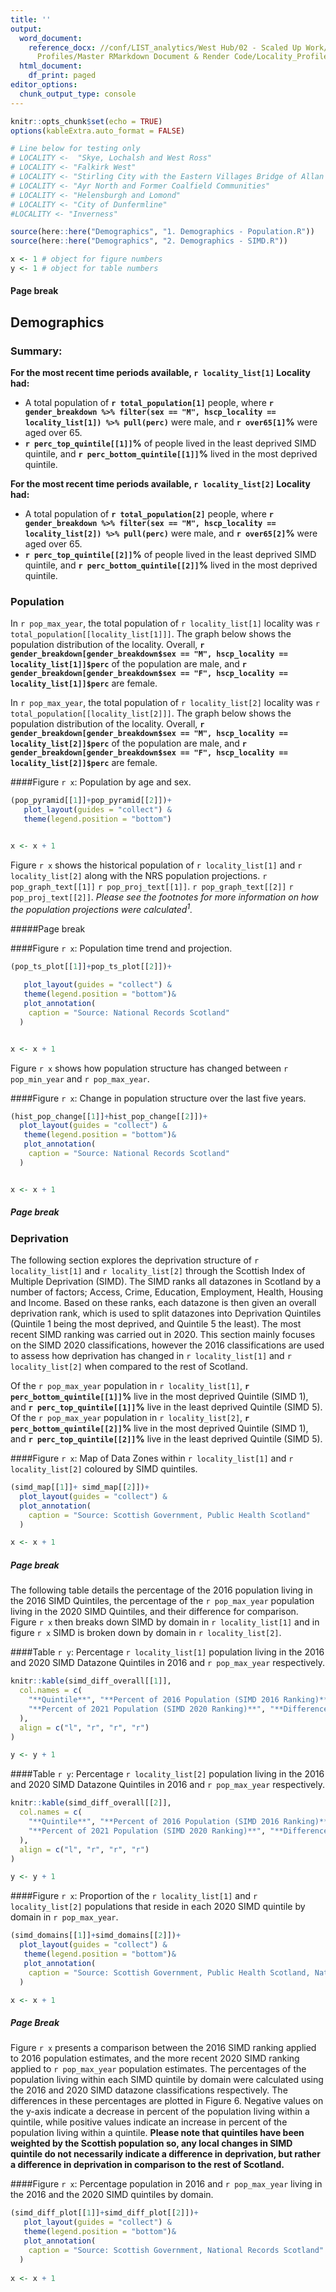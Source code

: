 ```yaml
---
title: ''
output:
  word_document:
    reference_docx: //conf/LIST_analytics/West Hub/02 - Scaled Up Work/RMarkdown/Locality
      Profiles/Master RMarkdown Document & Render Code/Locality_Profiles_Report_Template.docx
  html_document:
    df_print: paged
editor_options: 
  chunk_output_type: console
---
```



```r
knitr::opts_chunk$set(echo = TRUE)
options(kableExtra.auto_format = FALSE)

# Line below for testing only
# LOCALITY <-  "Skye, Lochalsh and West Ross"
# LOCALITY <- "Falkirk West"
# LOCALITY <- "Stirling City with the Eastern Villages Bridge of Allan and Dunblane"
# LOCALITY <- "Ayr North and Former Coalfield Communities"
# LOCALITY <- "Helensburgh and Lomond"
# LOCALITY <- "City of Dunfermline"
#LOCALITY <- "Inverness"

source(here::here("Demographics", "1. Demographics - Population.R"))
source(here::here("Demographics", "2. Demographics - SIMD.R"))

x <- 1 # object for figure numbers
y <- 1 # object for table numbers
```

#### Page break

## Demographics

### Summary:

\newline

**For the most recent time periods available, `r locality_list[1]` Locality had:**

+ A total population of **`r total_population[1]`** people, where
**`r gender_breakdown %>% filter(sex == "M", hscp_locality == locality_list[1]) %>% pull(perc)`**
were male, and **`r over65[1]`%** were aged over 65.
+ **`r perc_top_quintile[[1]]`%** of people lived in the least deprived SIMD quintile, and **`r perc_bottom_quintile[[1]]`%** lived in the most deprived quintile.

\newline
**For the most recent time periods available, `r locality_list[2]` Locality had:**

+ A total population of **`r total_population[2]`** people, where **`r gender_breakdown %>% filter(sex == "M", hscp_locality == locality_list[2]) %>% pull(perc)`** were male, and **`r over65[2]`%** were aged over 65.
+ **`r perc_top_quintile[[2]]`%** of people lived in the least deprived SIMD quintile, and **`r perc_bottom_quintile[[2]]`%** lived in the most deprived quintile.


### Population
<!-- Total Population Text -->
In `r pop_max_year`, the total population of `r locality_list[1]` locality was `r total_population[[locality_list[1]]]`. The graph below shows the population distribution of the locality. Overall, **`r gender_breakdown[gender_breakdown$sex == "M", hscp_locality == locality_list[1]]$perc`** of the population are male, and **`r gender_breakdown[gender_breakdown$sex == "F", hscp_locality == locality_list[1]]$perc`** are female.

\newline
In `r pop_max_year`, the total population of `r locality_list[2]` locality was `r total_population[[locality_list[2]]]`. The graph below shows the population distribution of the locality. Overall, **`r gender_breakdown[gender_breakdown$sex == "M", hscp_locality == locality_list[2]]$perc`** of the population are male, and **`r gender_breakdown[gender_breakdown$sex == "F", hscp_locality == locality_list[2]]$perc`** are female.

####Figure `r x`: Population by age and sex.

\newline

```r
(pop_pyramid[[1]]+pop_pyramid[[2]])+
   plot_layout(guides = "collect") & 
   theme(legend.position = "bottom")


x <- x + 1
```

<!-- Population over time -->

Figure `r x` shows the historical population of `r locality_list[1]` and `r locality_list[2]` along with the NRS population projections. `r pop_graph_text[[1]]` `r pop_proj_text[[1]]`. `r pop_graph_text[[2]]` `r pop_proj_text[[2]]`. 
*Please see the footnotes for more information on how the population projections were calculated^1^.* 


#####Page break

####Figure `r x`: Population time trend and projection.
\newline

```r
(pop_ts_plot[[1]]+pop_ts_plot[[2]])+
   
   plot_layout(guides = "collect") & 
   theme(legend.position = "bottom")&
   plot_annotation(
    caption = "Source: National Records Scotland"
  )


x <- x + 1
```

\newline

Figure `r x` shows how population structure has changed between `r pop_min_year` and `r pop_max_year`.

####Figure `r x`: Change in population structure over the last five years.
\newline

```r
(hist_pop_change[[1]]+hist_pop_change[[2]])+
  plot_layout(guides = "collect") & 
   theme(legend.position = "bottom")&
   plot_annotation(
    caption = "Source: National Records Scotland"
  )


x <- x + 1
```

##### Page break

### Deprivation
The following section explores the deprivation structure of `r locality_list[1]` and  `r locality_list[2]` through the Scottish Index of Multiple Deprivation (SIMD). The SIMD ranks all datazones in Scotland by a number of factors; Access, Crime, Education, Employment, Health, Housing and Income. Based on these ranks, each datazone is then given an overall deprivation rank, which is used to split datazones into Deprivation Quintiles (Quintile 1 being the most deprived, and Quintile 5 the least). The most recent SIMD ranking was carried out in 2020. This section mainly focuses on the SIMD 2020 classifications, however the 2016 classifications are used to assess how deprivation has changed in `r locality_list[1]` and  `r locality_list[2]` when compared to the rest of Scotland.

Of the `r pop_max_year` population in `r locality_list[1]`, **`r perc_bottom_quintile[[1]]`%** live in the most deprived Quintile (SIMD 1), and **`r perc_top_quintile[[1]]`%** live in the least deprived Quintile (SIMD 5). Of the `r pop_max_year` population in `r locality_list[2]`, **`r perc_bottom_quintile[[2]]`%** live in the most deprived Quintile (SIMD 1), and **`r perc_top_quintile[[2]]`%** live in the least deprived Quintile (SIMD 5).


####Figure `r x`: Map of Data Zones within `r locality_list[1]` and `r locality_list[2]` coloured by SIMD  quintiles.

```r
(simd_map[[1]]+ simd_map[[2]])+
  plot_layout(guides = "collect") & 
  plot_annotation(
    caption = "Source: Scottish Government, Public Health Scotland"
  )

x <- x + 1
```

##### Page break

The following table details the percentage of the 2016 population living in the 2016 SIMD Quintiles, the percentage of the `r pop_max_year` population living in the 2020 SIMD Quintiles, and their difference for comparison. Figure `r x` then breaks down SIMD by domain in `r locality_list[1]` and in figure `r x` SIMD is broken down by domain in `r locality_list[2]`.

####Table `r y`: Percentage `r locality_list[1]` population living in the 2016 and 2020 SIMD Datazone Quintiles in 2016 and `r pop_max_year` respectively.
\newline

```r
knitr::kable(simd_diff_overall[[1]],
  col.names = c(
    "**Quintile**", "**Percent of 2016 Population (SIMD 2016 Ranking)**",
    "**Percent of 2021 Population (SIMD 2020 Ranking)**", "**Difference**"
  ),
  align = c("l", "r", "r", "r")
)

y <- y + 1
```

\newline

####Table `r y`: Percentage `r locality_list[2]` population living in the 2016 and 2020 SIMD Datazone Quintiles in 2016 and `r pop_max_year` respectively.
\newline

```r
knitr::kable(simd_diff_overall[[2]],
  col.names = c(
    "**Quintile**", "**Percent of 2016 Population (SIMD 2016 Ranking)**",
    "**Percent of 2021 Population (SIMD 2020 Ranking)**", "**Difference**"
  ),
  align = c("l", "r", "r", "r")
)

y <- y + 1
```

####Figure `r x`: Proportion of the `r locality_list[1]` and `r locality_list[2]` populations that reside in each 2020 SIMD quintile by domain in `r pop_max_year`.
\newline

```r
(simd_domains[[1]]+simd_domains[[2]])+
  plot_layout(guides = "collect") & 
   theme(legend.position = "bottom")&
   plot_annotation(
    caption = "Source: Scottish Government, Public Health Scotland, National Records Scotland"
  )

x <- x + 1
```

##### Page Break

Figure `r x` presents a comparison between the 2016 SIMD ranking applied to 2016 population estimates, and the more recent 2020 SIMD ranking applied to `r pop_max_year` population estimates. The percentages of the population living within each SIMD quintile by domain were calculated using the 2016 and 2020 SIMD datazone classifications respectively. The differences in these percentages are plotted in Figure 6. Negative values on the y-axis indicate a decrease in percent of the population living within a quintile, while positive values indicate an increase in percent of the population living within a quintile. **Please note that quintiles have been weighted by the Scottish population so, any local changes in SIMD quintile do not necessarily indicate a difference in deprivation, but rather a difference in deprivation in comparison to the rest of Scotland.**

\newline

####Figure `r x`: Percentage population in 2016 and `r pop_max_year` living in the 2016 and the 2020 SIMD quintiles by domain.

\newline

```r
(simd_diff_plot[[1]]+simd_diff_plot[[2]])+
   plot_layout(guides = "collect") & 
   theme(legend.position = "bottom")&
   plot_annotation(
    caption = "Source: Scottish Government, National Records Scotland"
  )
  
x <- x + 1
```
